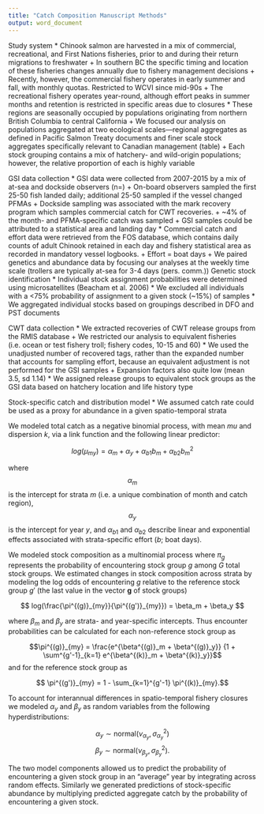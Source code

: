 ```yaml
---
title: "Catch Composition Manuscript Methods"
output: word_document
---
```


Study system
* Chinook salmon are harvested in a mix of commercial, recreational, and First Nations fisheries, prior to and during their return migrations to freshwater
  + In southern BC the specific timing and location of these fisheries changes annually due to fishery management decisions
  +	Recently, however, the commercial fishery operates in early summer and fall, with monthly quotas. Restricted to WCVI since mid-90s
  +	The recreational fishery operates year-round, although effort peaks in summer months and retention is restricted in specific areas due to closures
*	These regions are seasonally occupied by populations originating from northern British Columbia to central California
  +	We focused our analysis on populations aggregated at two ecological scales—regional aggregates as defined in Pacific Salmon Treaty documents and finer scale stock aggregates specifically relevant to Canadian management (table)
  +	Each stock grouping contains a mix of hatchery- and wild-origin populations; however, the relative proportion of each is highly variable

GSI data collection
*	GSI data were collected from 2007-2015 by a mix of at-sea and dockside observers (n=)
  +	On-board observers sampled the first 25-50 fish landed daily; additional 25-50 sampled if the vessel changed PFMAs
  +	Dockside sampling was associated with the mark recovery program which samples commercial catch for CWT recoveries.
  +	~4% of the month- and PFMA-specific catch was sampled 
  +	GSI samples could be attributed to a statistical area and landing day
*	Commercial catch and effort data were retrieved from the FOS database, which contains daily counts of adult Chinook retained in each day and fishery statistical area as recorded in mandatory vessel logbooks.
  +	Effort = boat days
  +	We paired genetics and abundance data by focusing our analyses at the weekly time scale (trollers are typically at-sea for 3-4 days (pers. comm.))
Genetic stock identification
*	Individual stock assignment probabilities were determined using microsatellites (Beacham et al. 2006)
*	We excluded all individuals with a <75% probability of assignment to a given stock (~15%) of samples
*	We aggregated individual stocks based on groupings described in DFO and PST documents 

CWT data collection
* We extracted recoveries of CWT release groups from the RMIS database
  + We restricted our analysis to equivalent fisheries (i.e. ocean or test fishery troll; fishery codes, 10-15 and 60)
* We used the unadjusted number of recovered tags, rather than the expanded number that accounts for sampling effort, because an equivalent adjustment is not performed for the GSI samples
  + Expansion factors also quite low (mean 3.5, sd 1.14)
* We assigned release groups to equivalent stock groups as the GSI data based on hatchery location and life history type


Stock-specific catch and distribution model
* We assumed catch rate could be used as a proxy for abundance in a given spatio-temporal strata

We modeled total catch as a negative binomial process, with mean $mu$ and dispersion $k$, via a link function and the following linear predictor:

$$log(\mu_{my}) = \alpha_m + \alpha_y + {\alpha_{b1}}b_{m} + {\alpha_{b2}b_{m}^2} $$

where $$\alpha_m$$ is the intercept for strata $m$ (i.e. a unique combination of month and catch region), $$\alpha_y$$ is the intercept for year $y$, and $\alpha_{b1}$ and $\alpha_{b2}$ describe linear and exponential effects associated with strata-specific effort ($b$; boat days). 

We modeled stock composition as a multinomial process where $\pi_{g}$ represents the probability of encountering stock group $g$ among $G$ total stock groups. We estimated changes in stock composition across strata by modeling the log odds of encountering $g$ relative to the reference stock group $g'$ (the last value in the vector $\mathbf{g}$ of stock groups)

$$ log(\frac{\pi^{(g)}_{my}}{\pi^{(g')}_{my}}) = \beta_m + \beta_y $$

where $\beta_m$ and $\beta_y$ are strata- and year-specific intercepts. Thus encounter probabilities can be calculated for each non-reference stock group as 

$$\pi^{(g)}_{my} = \frac{e^{\beta^{(g)}_m + \beta^{(g)}_y}} {1 + \sum^{g'-1}_{k=1} e^{\beta^{(k)}_m + \beta^{(k)}_y}}$$
and for the reference stock group as 

$$ \pi^{(g')}_{my} = 1 - \sum_{k=1}^{g'-1} \pi^{(k)}_{my}.$$


To account for interannual differences in spatio-temporal fishery closures we modeled $\alpha_y$ and $\beta_y$ as random variables from the following hyperdistributions:

$$ \alpha_y \sim \text{normal}(\nu_{\alpha_y}, \sigma^2_{\alpha_y}) $$
$$ \beta_y \sim \text{normal}(\nu_{\beta_y}, \sigma^2_{\beta_y}). $$

The two model components allowed us to predict the probability of encountering a given stock group in an "average" year by integrating across random effects. Similarly we generated predictions of stock-specific abundance by multiplying predicted aggregate catch by the probability of encountering a given stock.